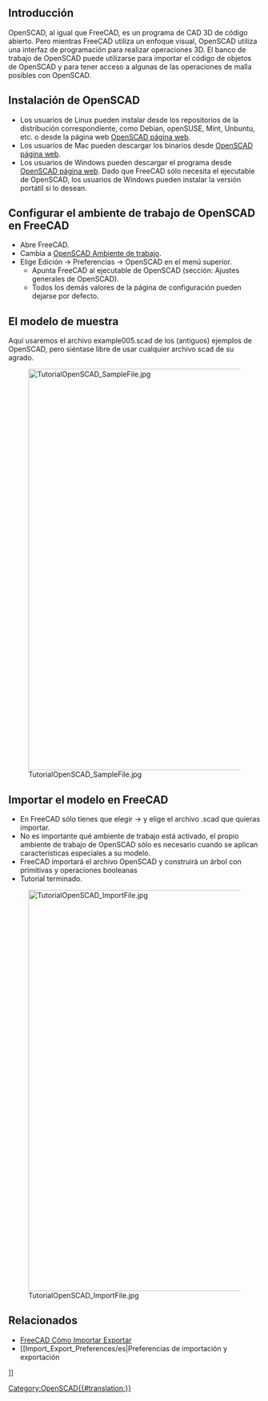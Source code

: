 <languages/>

{{TutorialInfo/es
|Topic= Importar código OpenSCAD
|Level= Principiante
|Time= 30 minutos
|Author=r-frank
|FCVersion=0.16.6704
|Files=
}}

<span id="Introduction"></span>
== Introducción ==

OpenSCAD, al igual que FreeCAD, es un programa de CAD 3D de código abierto. Pero mientras FreeCAD utiliza un enfoque visual, OpenSCAD utiliza una interfaz de programación para realizar operaciones 3D. El banco de trabajo de OpenSCAD puede utilizarse para importar el código de objetos de OpenSCAD y para tener acceso a algunas de las operaciones de malla posibles con OpenSCAD.

<span id="Installing_OpenSCAD"></span>
== Instalación de OpenSCAD ==

* Los usuarios de Linux pueden instalar desde los repositorios de la distribución correspondiente, como Debian, openSUSE, Mint, Unbuntu, etc. o desde la página web [http://www.openscad.org/ OpenSCAD página web].
* Los usuarios de Mac pueden descargar los binarios desde [http://www.openscad.org/ OpenSCAD página web].
* Los usuarios de Windows pueden descargar el programa desde [http://www.openscad.org/ OpenSCAD página web]. Dado que FreeCAD sólo necesita el ejecutable de OpenSCAD, los usuarios de Windows pueden instalar la versión portátil si lo desean.

<span id="Configuring_OpenSCAD_workbench_in_FreeCAD"></span>
== Configurar el ambiente de trabajo de OpenSCAD en FreeCAD ==

<div class="mw-translate-fuzzy">
* Abre FreeCAD.
* Cambia a [[OpenSCAD_Workbench/es|OpenSCAD Ambiente de trabajo]].
* Elige Edición → Preferencias → OpenSCAD en el menú superior.
** Apunta FreeCAD al ejecutable de OpenSCAD (sección: Ajustes generales de OpenSCAD).
** Todos los demás valores de la página de configuración pueden dejarse por defecto.
</div>

<span id="The_sample_model"></span>
== El modelo de muestra ==

<div class="mw-translate-fuzzy">
Aquí usaremos el archivo example005.scad de los (antiguos) ejemplos de OpenSCAD, pero siéntase libre de usar cualquier archivo scad de su agrado.
</div>

[[Image:TutorialOpenSCAD SampleFile.jpg|800px]]

<span id="Importing_the_model_in_FreeCAD"></span>
== Importar el modelo en FreeCAD ==

* En FreeCAD sólo tienes que elegir {{KEY| Archivo}}  → {{KEY|Abrir}} y elige el archivo .scad que quieras importar.
* No es importante qué ambiente de trabajo está activado, el propio ambiente de trabajo de OpenSCAD sólo es necesario cuando se aplican características especiales a su modelo.
* FreeCAD importará el archivo OpenSCAD y construirá un árbol con primitivas y operaciones booleanas
* Tutorial terminado.

[[Image:TutorialOpenSCAD_ImportFile.jpg|800px]]

<span id="Related"></span>
==Relacionados== 

* [[FreeCAD_Howto_Import_Export/es|FreeCAD Cómo Importar Exportar]]
* [[Import_Export_Preferences/es|Preferencias de importación y exportación
]]

[[Category:OpenSCAD{{#translation:}}]]